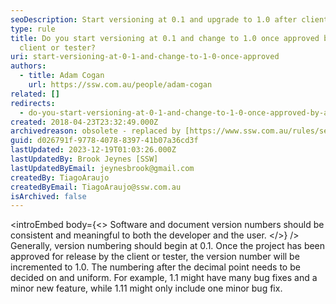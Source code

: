 ```yaml
---
seoDescription: Start versioning at 0.1 and upgrade to 1.0 after client or tester approval for a consistent and meaningful numbering system.
type: rule
title: Do you start versioning at 0.1 and change to 1.0 once approved by a
  client or tester?
uri: start-versioning-at-0-1-and-change-to-1-0-once-approved
authors:
  - title: Adam Cogan
    url: https://ssw.com.au/people/adam-cogan
related: []
redirects:
  - do-you-start-versioning-at-0-1-and-change-to-1-0-once-approved-by-a-client-or-tester
created: 2018-04-23T23:32:49.000Z
archivedreason: obsolete - replaced by [https://www.ssw.com.au/rules/semantic-versioning](/rules/semantic-versioning)
guid: d026791f-9778-4078-8397-41b07a36cd3f
lastUpdated: 2023-12-19T01:03:26.000Z
lastUpdatedBy: Brook Jeynes [SSW]
lastUpdatedByEmail: jeynesbrook@gmail.com
createdBy: TiagoAraujo
createdByEmail: TiagoAraujo@ssw.com.au
isArchived: false
---
```


<introEmbed
  body={<>
Software and document version numbers should be consistent and meaningful to both the developer and the user.
  </>}
/>
Generally, version numbering should begin at 0.1. Once the project has been approved for release by the client or tester, the version number will be incremented to 1.0. The numbering after the decimal point needs to be decided on and uniform. For example, 1.1 might have many bug fixes and a minor new feature, while 1.11 might only include one minor bug fix.
